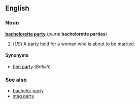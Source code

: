 <!-- If you edit this page, please also make corresponding changes to "hen party" to keep these pages synchronised.-->



==English==
===Noun===
'''[[bachelorette]] [[party]]''' (''plural'' '''bachelorette parties''')

#(''US'') A [[party]] held for a woman who is about to be [[married]].

====Synonyms====
*[[hen party]] (''British'')

===See also===
*[[bachelor party]]
*[[stag party]]



<!-- If you edit this page, please also make corresponding changes to "hen party" to keep these pages synchronised.-->